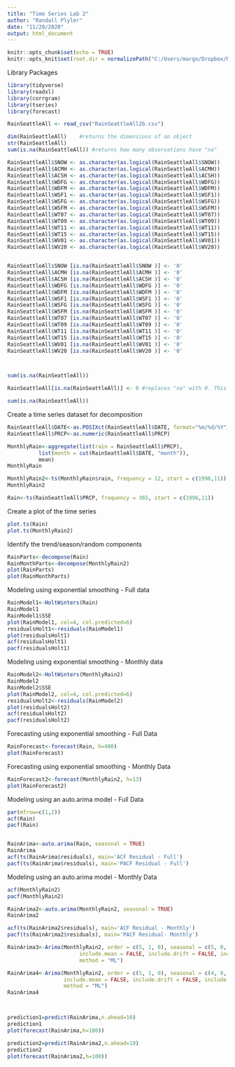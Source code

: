 ```yaml
---
title: "Time Series Lab 2"
author: "Randall Plyler"
date: "11/20/2020"
output: html_document
---
```


```r
knitr::opts_chunk$set(echo = TRUE)
knitr::opts_knit$set(root.dir = normalizePath("C:/Users/margo/Dropbox/My PC (JULENE)/Documents/UWTacoma/TBANLT540/Data"))
```


Library Packages

```r

library(tidyverse)
library(readxl)
library(corrgram)
library(tseries)
library(forecast)
```


```r
RainSeattleAll <- read_csv("RainSeattleAll2b.csv")

```

```r
dim(RainSeattleAll)    #returns the dimensions of an object
str(RainSeattleAll)
sum(is.na(RainSeattleAll)) #returns how many observations have "na"

```


```r
RainSeattleAll$SNOW <- as.character(as.logical(RainSeattleAll$SNOW))
RainSeattleAll$ACMH <- as.character(as.logical(RainSeattleAll$ACMH))
RainSeattleAll$ACSH <- as.character(as.logical(RainSeattleAll$ACSH))
RainSeattleAll$WDFG <- as.character(as.logical(RainSeattleAll$WDFG))
RainSeattleAll$WDFM <- as.character(as.logical(RainSeattleAll$WDFM))
RainSeattleAll$WSF1 <- as.character(as.logical(RainSeattleAll$WSF1))
RainSeattleAll$WSFG <- as.character(as.logical(RainSeattleAll$WSFG))
RainSeattleAll$WSFM <- as.character(as.logical(RainSeattleAll$WSFM))
RainSeattleAll$WT07 <- as.character(as.logical(RainSeattleAll$WT07))
RainSeattleAll$WT09 <- as.character(as.logical(RainSeattleAll$WT09))
RainSeattleAll$WT11 <- as.character(as.logical(RainSeattleAll$WT11))
RainSeattleAll$WT15 <- as.character(as.logical(RainSeattleAll$WT15))
RainSeattleAll$WV01 <- as.character(as.logical(RainSeattleAll$WV01))
RainSeattleAll$WV20 <- as.character(as.logical(RainSeattleAll$WV20))


RainSeattleAll$SNOW [is.na(RainSeattleAll$SNOW )] <- '0' 
RainSeattleAll$ACMH [is.na(RainSeattleAll$ACMH )] <- '0' 
RainSeattleAll$ACSH [is.na(RainSeattleAll$ACSH )] <- '0' 
RainSeattleAll$WDFG [is.na(RainSeattleAll$WDFG )] <- '0' 
RainSeattleAll$WDFM [is.na(RainSeattleAll$WDFM )] <- '0' 
RainSeattleAll$WSF1 [is.na(RainSeattleAll$WSF1 )] <- '0' 
RainSeattleAll$WSFG [is.na(RainSeattleAll$WSFG )] <- '0' 
RainSeattleAll$WSFM [is.na(RainSeattleAll$WSFM )] <- '0' 
RainSeattleAll$WT07 [is.na(RainSeattleAll$WT07 )] <- '0' 
RainSeattleAll$WT09 [is.na(RainSeattleAll$WT09 )] <- '0' 
RainSeattleAll$WT11 [is.na(RainSeattleAll$WT11 )] <- '0' 
RainSeattleAll$WT15 [is.na(RainSeattleAll$WT15 )] <- '0' 
RainSeattleAll$WV01 [is.na(RainSeattleAll$WV01 )] <- '0' 
RainSeattleAll$WV20 [is.na(RainSeattleAll$WV20 )] <- '0' 



sum(is.na(RainSeattleAll))

RainSeattleAll[is.na(RainSeattleAll)] <- 0 #replaces "na" with 0. This is a choice, statistically, but you can't run the regression without it

sum(is.na(RainSeattleAll))


```

Create a time series dataset for decomposition

```r

RainSeattleAll$DATE<-as.POSIXct(RainSeattleAll$DATE, format="%m/%d/%Y")
RainSeattleAll$PRCP<-as.numeric(RainSeattleAll$PRCP)

MonthlyRain<-aggregate(list(rain = RainSeattleAll$PRCP), 
          list(month = cut(RainSeattleAll$DATE, "month")), 
          mean)
MonthlyRain

MonthlyRain2<-ts(MonthlyRain$rain, frequency = 12, start = c(1996,11))
MonthlyRain2

Rain<-ts(RainSeattleAll$PRCP, frequency = 365, start = c(1996,11))

```


Create a plot of the time series


```r
plot.ts(Rain)
plot.ts(MonthlyRain2)

```


Identify the trend/season/random components

```r
RainParts<-decompose(Rain)
RainMonthParts<-decompose(MonthlyRain2)
plot(RainParts)
plot(RainMonthParts)
```

Modeling using exponential smoothing - Full data

```r
RainModel1<-HoltWinters(Rain)
RainModel1
RainModel1$SSE
plot(RainModel1, col=4, col.predicted=6)
residualsHolt1<-residuals(RainModel1)
plot(residualsHolt1)
acf(residualsHolt1)
pacf(residualsHolt1)
```

Modeling using exponential smoothing - Monthly data

```r
RainModel2<-HoltWinters(MonthlyRain2)
RainModel2
RainModel2$SSE
plot(RainModel2, col=4, col.predicted=6)
residualsHolt2<-residuals(RainModel2)
plot(residualsHolt2)
acf(residualsHolt2)
pacf(residualsHolt2)
```


Forecasting using exponential smoothing - Full Data

```r
RainForecast<-forecast(Rain, h=400)
plot(RainForecast)
```

Forecasting using exponential smoothing - Monthly Data

```r
RainForecast2<-forecast(MonthlyRain2, h=13)
plot(RainForecast2)
```

Modeling using an auto.arima model - Full Data 

```r
par(mfrow=c(1,2))
acf(Rain)
pacf(Rain)


RainArima<-auto.arima(Rain, seasonal = TRUE)
RainArima
acf(ts(RainArima$residuals), main='ACF Residual - Full')
pacf(ts(RainArima$residuals), main='PACF Residual - Full')


```


Modeling using an auto.arima model - Monthly Data 

```r
acf(MonthlyRain2)
pacf(MonthlyRain2)

RainArima2<-auto.arima(MonthlyRain2, seasonal = TRUE)
RainArima2

acf(ts(RainArima2$residuals), main='ACF Residual - Monthly')
pacf(ts(RainArima2$residuals), main='PACF Residual- Monthly')

```


```r
RainArima3<-Arima(MonthlyRain2, order = c(5, 1, 0), seasonal = c(5, 0, 0),
                       include.mean = FALSE, include.drift = FALSE, include.constant =TRUE,
                       method = "ML")

RainArima4<-Arima(MonthlyRain2, order = c(5, 1, 0), seasonal = c(4, 0, 0),
                  include.mean = FALSE, include.drift = FALSE, include.constant =TRUE,
                  method = "ML")
RainArima4



prediction1=predict(RainArima,n.ahead=10)
prediction1
plot(forecast(RainArima,h=100))

prediction2=predict(RainArima2,n.ahead=10)
prediction2
plot(forecast(RainArima2,h=100))




```



